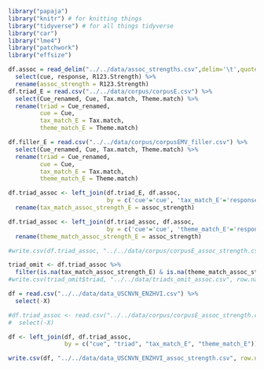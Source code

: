```r
library("papaja")
library("knitr") # for knitting things
library("tidyverse") # for all things tidyverse
library("car")
library("lme4")
library("patchwork")
library("effsize")
```

```r
df.assoc = read_delim("../../data/assoc_strengths.csv",delim='\t',quote = '',escape_backslash = F,escape_double = F) %>%
  select(cue, response, R123.Strength) %>%
  rename(assoc_strength = R123.Strength)
df.triad_E = read.csv("../../data/corpus/corpusE.csv") %>% 
  select(Cue_renamed, Cue, Tax.match, Theme.match) %>%
  rename(triad = Cue_renamed, 
         cue = Cue, 
         tax_match_E = Tax.match, 
         theme_match_E = Theme.match)

df.filler_E = read.csv("../../data/corpus/corpusEMV_filler.csv") %>% 
  select(Cue_renamed, Cue, Tax.match, Theme.match) %>%
  rename(triad = Cue_renamed, 
         cue = Cue, 
         tax_match_E = Tax.match, 
         theme_match_E = Theme.match)
```

```r
df.triad_assoc <- left_join(df.triad_E, df.assoc,
                            by = c('cue'='cue', 'tax_match_E'='response')) %>%
  rename(tax_match_assoc_strength_E = assoc_strength)

df.triad_assoc <- left_join(df.triad_assoc, df.assoc,
                            by = c('cue'='cue', 'theme_match_E'='response')) %>%
  rename(theme_match_assoc_strength_E = assoc_strength)

#write.csv(df.triad_assoc, "../../data/corpus/corpusE_assoc_strength.csv", row.names = FALSE)
```

```r
triad_omit <- df.triad_assoc %>%
  filter(is.na(tax_match_assoc_strength_E) & is.na(theme_match_assoc_strength_E))
#write.csv(triad_omit$triad, "../../data/triads_omit_assoc.csv", row.names = FALSE)
```

```r
df = read.csv("../../data/data_USCNVN_ENZHVI.csv") %>%
  select(-X)

#df.triad_assoc <- read.csv("../../data/corpus/corpusE_assoc_strength.csv") %>%
#  select(-X)

df <- left_join(df, df.triad_assoc, 
                by = c("cue", "triad", "tax_match_E", "theme_match_E"))

write.csv(df, "../../data/data_USCNVN_ENZHVI_assoc_strength.csv", row.names = F)
```